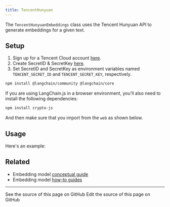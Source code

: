 ```yaml
---
title: TencentHunyuan
---
```


The `TencentHunyuanEmbeddings` class uses the Tencent Hunyuan API to generate embeddings for a given text.

## Setup

1. Sign up for a Tencent Cloud account [here](https://cloud.tencent.com/register).
2. Create SecretID & SecretKey [here](https://console.cloud.tencent.com/cam/capi).
3. Set SecretID and SecretKey as environment variables named `TENCENT_SECRET_ID` and `TENCENT_SECRET_KEY`, respectively.


<IntegrationInstallTooltip/>

```bash npm
npm install @langchain/community @langchain/core
```
If you are using LangChain.js in a browser environment, you'll also need to install the following dependencies:

```bash npm
npm install crypto-js
```

And then make sure that you import from the `web` as shown below.

## Usage

Here's an example:


<TencentHunyuan />

## Related

- Embedding model [conceptual guide](/oss/javascript/integrations/text_embedding)
- Embedding model [how-to guides](/oss/javascript/integrations/text_embedding)

---

<CardGroup cols={2}>
  <Card title="View Source" icon="eye" href="https://github.com/langchain-ai/docs/blob/main/src/oss/javascript/integrations/text_embedding/tencent_hunyuan.mdx">
    See the source of this page on GitHub
  </Card>
  <Card title="Edit Source" icon="pen-to-square" href="https://github.com/langchain-ai/docs/edit/main/src/oss/javascript/integrations/text_embedding/tencent_hunyuan.mdx">
    Edit the source of this page on GitHub
  </Card>
</CardGroup>
